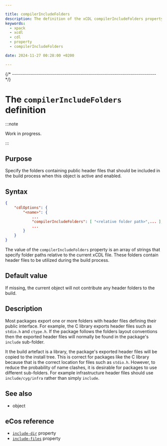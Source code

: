 ```yaml
---

title: compilerIncludeFolders
description: The definition of the xCDL compilerIncludeFolders property
keywords:
  - xpack
  - xcdl
  - cdl
  - property
  - compilerIncludeFolders

date: 2024-11-27 00:28:00 +0200

---
```



{/* ------------------------------------------------------------------------ */}

# The `compilerIncludeFolders` definition

:::note

Work in progress.

:::

## Purpose

Specify the folders containing public header files that should be included in the build process when this object is active and enabled.

## Syntax

```json {5}
{
    "cdlOptions": {
        "<name>": {
            ...
            "compilerIncludeFolders": [ "<relative folder path>",... ],
            ...
        }
    }
}
```

The value of the `compilerIncludeFolders` property is an array of strings that specify folder paths relative to the current xCDL file. These folders contain header files to be utilized during the build process.

## Default value

If missing, the current object will not contribute any header folders to the build.

## Description

Most packages export one or more folders with header files defining their public interface. For example, the C library exports header files such as `stdio.h` and `ctype.h`. If the package follows the folders layout conventions then the exported header files will normally be found in the package's `include` sub-folder.

It the build artefact is a library, the package's exported header files will be copied to the install tree. This is correct for packages like the C library because that is the correct location for files such as `stdio.h`. However, to reduce the probability of name clashes, it is desirable for packages to use different sub-folders. For example infrastructure header files should use `include/cyg/infra` rather than simply `include`.

## See also

- <MetadataObjectLink name="cdlPackage" /> object

## eCos reference

- [`include-dir`](https://ecos.sourceware.org/docs-latest/cdl-guide/ref.include-dir.html) property
- [`include-files`](https://ecos.sourceware.org/docs-latest/cdl-guide/ref.include-files.html) property
